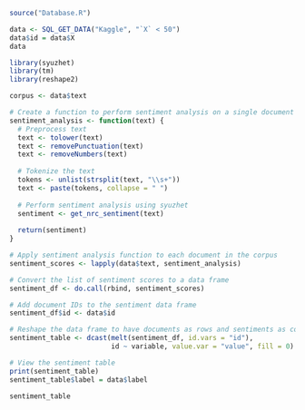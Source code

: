 ```{r}
source("Database.R")

data <- SQL_GET_DATA("Kaggle", "`X` < 50")
data$id = data$X
data
```

```{r}
library(syuzhet)
library(tm)
library(reshape2)
```


```{r}

corpus <- data$text

# Create a function to perform sentiment analysis on a single document
sentiment_analysis <- function(text) {
  # Preprocess text
  text <- tolower(text)
  text <- removePunctuation(text)
  text <- removeNumbers(text)
  
  # Tokenize the text
  tokens <- unlist(strsplit(text, "\\s+"))
  text <- paste(tokens, collapse = " ")
  
  # Perform sentiment analysis using syuzhet
  sentiment <- get_nrc_sentiment(text)
  
  return(sentiment)
}

# Apply sentiment analysis function to each document in the corpus
sentiment_scores <- lapply(data$text, sentiment_analysis)

# Convert the list of sentiment scores to a data frame
sentiment_df <- do.call(rbind, sentiment_scores)

# Add document IDs to the sentiment data frame
sentiment_df$id <- data$id

# Reshape the data frame to have documents as rows and sentiments as columns
sentiment_table <- dcast(melt(sentiment_df, id.vars = "id"), 
                         id ~ variable, value.var = "value", fill = 0)

# View the sentiment table
print(sentiment_table)
sentiment_table$label = data$label

sentiment_table
```

